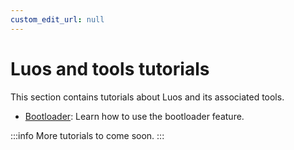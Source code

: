```yaml
---
custom_edit_url: null
---
```


# Luos and tools tutorials

This section contains tutorials about Luos and its associated tools.

- [Bootloader](./bootloader): Learn how to use the bootloader feature.

:::info
More tutorials to come soon.
:::
